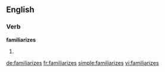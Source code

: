 ==English==

===Verb===
'''familiarizes'''

# {{third-person singular of|familiarize}}

[[de:familiarizes]]
[[fr:familiarizes]]
[[simple:familiarizes]]
[[vi:familiarizes]]